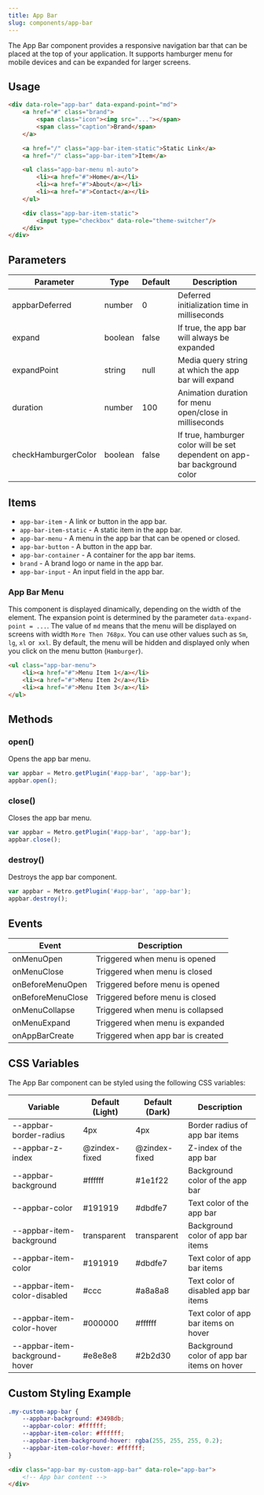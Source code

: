 ```yaml
---
title: App Bar
slug: components/app-bar
---
```


The App Bar component provides a responsive navigation bar that can be placed at the top of your application. It supports hamburger menu for mobile devices and can be expanded for larger screens.

## Usage

```html
<div data-role="app-bar" data-expand-point="md">
    <a href="#" class="brand">
        <span class="icon"><img src="..."></span>
        <span class="caption">Brand</span>
    </a>

    <a href="/" class="app-bar-item-static">Static Link</a>
    <a href="/" class="app-bar-item">Item</a>

    <ul class="app-bar-menu ml-auto">
        <li><a href="#">Home</a></li>
        <li><a href="#">About</a></li>
        <li><a href="#">Contact</a></li>
    </ul>

    <div class="app-bar-item-static">
        <input type="checkbox" data-role="theme-switcher"/>
    </div>
</div>
```

## Parameters

| Parameter | Type | Default | Description |
| --- | --- | --- | --- |
| appbarDeferred | number | 0 | Deferred initialization time in milliseconds |
| expand | boolean | false | If true, the app bar will always be expanded |
| expandPoint | string | null | Media query string at which the app bar will expand |
| duration | number | 100 | Animation duration for menu open/close in milliseconds |
| checkHamburgerColor | boolean | false | If true, hamburger color will be set dependent on app-bar background color |

## Items

- `app-bar-item` - A link or button in the app bar.
- `app-bar-item-static` - A static item in the app bar.
- `app-bar-menu` - A menu in the app bar that can be opened or closed.  
- `app-bar-button` - A button in the app bar.
- `app-bar-container` - A container for the app bar items.
- `brand` - A brand logo or name in the app bar.
- `app-bar-input` - An input field in the app bar.

### App Bar Menu
This component is displayed dinamically, depending on the width of the element.
The expansion point is determined by the parameter `data-expand-point = ...`. 
The value of `md` means that the menu will be displayed on screens with width `More Then 768px`.
You can use other values such as `Sm`,` lg`, `xl` or` xxl`.
By default, the menu will be hidden and displayed only when you click on the menu button (`Hamburger`).

```html
<ul class="app-bar-menu">
    <li><a href="#">Menu Item 1</a></li>
    <li><a href="#">Menu Item 2</a></li>
    <li><a href="#">Menu Item 3</a></li>
</ul>
```



## Methods

### open()
Opens the app bar menu.

```javascript
var appbar = Metro.getPlugin('#app-bar', 'app-bar');
appbar.open();
```

### close()
Closes the app bar menu.

```javascript
var appbar = Metro.getPlugin('#app-bar', 'app-bar');
appbar.close();
```

### destroy()
Destroys the app bar component.

```javascript
var appbar = Metro.getPlugin('#app-bar', 'app-bar');
appbar.destroy();
```

## Events

| Event | Description |
| --- | --- |
| onMenuOpen | Triggered when menu is opened |
| onMenuClose | Triggered when menu is closed |
| onBeforeMenuOpen | Triggered before menu is opened |
| onBeforeMenuClose | Triggered before menu is closed |
| onMenuCollapse | Triggered when menu is collapsed |
| onMenuExpand | Triggered when menu is expanded |
| onAppBarCreate | Triggered when app bar is created |

## CSS Variables

The App Bar component can be styled using the following CSS variables:

| Variable | Default (Light) | Default (Dark) | Description |
| --- | --- | --- | --- |
| --appbar-border-radius | 4px | 4px | Border radius of app bar items |
| --appbar-z-index | @zindex-fixed | @zindex-fixed | Z-index of the app bar |
| --appbar-background | #ffffff | #1e1f22 | Background color of the app bar |
| --appbar-color | #191919 | #dbdfe7 | Text color of the app bar |
| --appbar-item-background | transparent | transparent | Background color of app bar items |
| --appbar-item-color | #191919 | #dbdfe7 | Text color of app bar items |
| --appbar-item-color-disabled | #ccc | #a8a8a8 | Text color of disabled app bar items |
| --appbar-item-color-hover | #000000 | #ffffff | Text color of app bar items on hover |
| --appbar-item-background-hover | #e8e8e8 | #2b2d30 | Background color of app bar items on hover |


## Custom Styling Example

```css
.my-custom-app-bar {
    --appbar-background: #3498db;
    --appbar-color: #ffffff;
    --appbar-item-color: #ffffff;
    --appbar-item-background-hover: rgba(255, 255, 255, 0.2);
    --appbar-item-color-hover: #ffffff;
}
```

```html
<div class="app-bar my-custom-app-bar" data-role="app-bar">
    <!-- App bar content -->
</div>
```